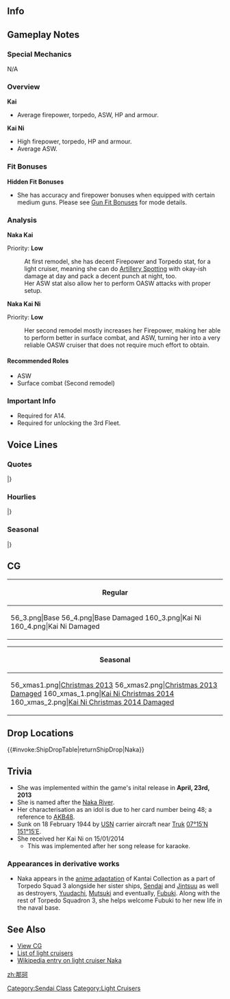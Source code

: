 ==Info==
{{KanmusuInfo|ID=048}}
{{KanmusuInfo|ID=048a}}
{{KanmusuInfo|ID=160}}

==Gameplay Notes==
===Special Mechanics===
N/A

===Overview===
'''Kai'''
* Average firepower, torpedo, ASW, HP and armour.

'''Kai Ni'''
* High firepower, torpedo, HP and armour.
* Average ASW.

===Fit Bonuses===
{{:{{BASEPAGENAME}}/Equipment Bonuses}}
{{clear}}

'''Hidden Fit Bonuses'''
* She has accuracy and firepower bonuses when equipped with certain medium guns. Please see [[Gun Fit Bonuses]] for mode details.

===Analysis===
'''Naka Kai'''

Priority: '''Low'''

:At first remodel, she has decent Firepower and Torpedo stat, for a light cruiser, meaning she can do [[Artillery Spotting]] with okay-ish damage at day and pack a decent punch at night, too.
:Her ASW stat also allow her to perform OASW attacks with proper setup.

'''Naka Kai Ni'''

Priority: '''Low'''
:Her second remodel mostly increases her Firepower, making her able to perform better in surface combat, and ASW, turning her into a very reliable OASW cruiser that does not require much effort to obtain.

====Recommended Roles====
* ASW
* Surface combat (Second remodel)

===Important Info===
* Required for A14.
* Required for unlocking the 3rd Fleet.

==Voice Lines==
===Quotes===
{{ShipquoteHeader}}
{{ShipquoteKai
|scenario = Introduction
|origin = 艦隊のアイドル、那珂ちゃんだよー。よっろしくぅ～！
|translation = I'm the fleet's idol, Naka-chan. Nice to meet you~!
|audio = Naka-Introduction.ogg
}}
{{ShipquoteKai
|scenario = Introduction
|kai2 = yes
|origin = 艦隊のアイドル、那珂ちゃんだよ！いつも可愛い〜！
|translation = I'm the fleet's idol, Naka-chan! I'm always cute~!
|audio = NakaKaiNi-Intro.mp3
}}
{{ShipquoteKai
|scenario = Library
|origin = 第4水雷戦隊のセンターも務めた那珂だよ！
お仕事沢山入ってて、輸送船の護衛任務や、トラック島から南方への輸送任務とか……
え、地方巡業じゃんって？そんなことないしっ！
|translation = I'm the centre of the 4th Torpedo Squadron, Naka!<ref>'Centre' in this case meaning the main singer at the forefront of an idol group. She was the flagship of DesRon4.</ref>
I had to do a lot of work like escorting transports and doing transport runs southwards from Truk...
Eh, what do you mean, that was just a regional tour? It's nothing like that!<ref>Implying that her transport runs were her performing in rural areas. Big stars usually don't do that.</ref>
|audio = Naka-Library.ogg
}}
{{ShipquoteKai
|scenario = Secretary 1
|origin = おはようございまーす！
|translation = Good morning~!
|audio = Naka-Secretary_1.ogg
}}
{{ShipquoteKai
|scenario = Secretary 1
|kai2 = yes
|origin = よし！那珂ちゃん今日もかわいい！
|translation = Alright! Another day and I'm still cute!
|audio = NakaKai2-Secretary_1.ogg
}}
{{ShipquoteKai
|scenario = Secretary 2
|origin = 那珂ちゃんスマイルー！
|translation = Naka-chan Smile~!
|audio = Naka-Secretary_2.ogg
}}
{{ShipquoteKai
|scenario = Secretary 2
|kai2 = yes
|origin = 那珂ちゃんご機嫌〜
|translation = I'm in a good mood~
|audio = NakaKaiNi-Sec2.mp3
}}
{{ShipquoteKai
|scenario = Secretary 3
|origin = 那珂ちゃんは~、みんなのものなんだから~、そんなに触っちゃダメなんだよ~。
|translation = I belong to everyone, so you can't touch me like that~
|audio = Naka-Secretary_3.ogg
}}
{{ShipquoteKai
|scenario = Secretary Idle
|kai = yes
|origin = えっと。お仕事は、次の現場に行かなく、って…あっ、今日はオフなんですね…。そっか…
|translation = Ummm. Gotta go to the next location for work... Oh wait, today's my day off... Almost forgot...
|audio = Naka-Idle.ogg
}}
{{ShipquoteKai
|scenario = Wedding
|origin = いっつも応援ありがとう！提督のためにもっともっとがんばるね！キラーン☆
|translation = Thanks for always supporting me! I'll continue to do my very best for your sake, Admiral! *sparkle*☆
|audio = Naka-Wedding.ogg
}}
{{ShipquoteKai
|scenario = Player's Score
|origin = 提督にお仕事のご連絡です。
|translation = You've got a message from work, Admiral.
|audio = Naka-Looking_At_Scores.ogg
}}
{{ShipquoteKai
|scenario = Player's Score
|kai2 = yes
|origin = 提督、お仕事のスケジュール見るの?
|translation = Do you want to see the work schedule, Admiral?
|audio = NakaKaiNi-PlayerScore.mp3
}}
{{ShipquoteKai
|scenario = Joining the Fleet
|origin = お仕事ですね！
|translation = Time to work, gotcha!
|audio = Naka-Joining_A_Fleet.ogg
}}
{{ShipquoteKai
|scenario = Equipment 1
|origin = 那珂ちゃん、パワーアーップ！<ref>Shared with Supply before Kai.</ref>
|translation = I've powered up!
|audio = Naka-Equipment_1.ogg
}}
{{ShipquoteKai
|scenario = Equipment 1
|kai2 = yes
|origin = 那珂ちゃん、ますますかわいいっくパワー~アップ!
|translation = My cuteness has gotten even more of a power up!
|audio = NakaKaiNi-Equip1.mp3
}}
{{ShipquoteKai
|scenario = Equipment 2
|origin = ますます魅力的になっちゃったぁ！きゃはっ?
|translation = Now I'm more charming than ever! OMG~
|audio = Naka-Equipment_2.ogg
}}
{{ShipquoteKai
|scenario = Equipment 3
|origin = ありがとー！<ref>Shared with Secretary Married.</ref>
|translation = Thank you~!
|audio = Naka-Equipment_3.ogg
}}
{{ShipquoteKai
|scenario = Supply
|kai = yes
|origin = ロケ弁ですね？いただきまーす！
|translation = A location bento? Thanks for the meal~!<ref>A [https://ja.wikipedia.org/wiki/%E3%83%AD%E3%82%B1%E5%BC%81 "rokebe"] is a bento box eaten on location by media crews.</ref>
|audio = NakaKai-Supply.mp3
}}
{{ShipquoteKai
|scenario = Docking (Minor Damage)
|origin = 舞台裏は見ないでね。
|translation = Don't peek into the backstage, okay?.
|audio = Naka-Docking_Minor.ogg
}}
{{ShipquoteKai
|scenario = Docking (Minor Damage)
|kai2 = yes
|origin = 舞台裏は絶対に見ないでね？
|translation = You definitely better not peek into the backstage, alright?
|audio = NakaKaiNi-DockingMinor.mp3
}}
{{ShipquoteKai
|scenario = Docking (Major Damage)
|origin = ちょっと長めのオフいただきまぁーす。おやすみなさーい。
|translation = Gonna take some time off. Good night.
|audio = Naka-Docking_Major.ogg
}}
{{ShipquoteKai
|scenario = Docking (Major Damage)
|kai2 = yes
|origin = 長めのオフ頂きます。オフは…ワイハーかな？
|translation = I'm going to take some time off. Hmm... Maybe go to Hawaii?<ref>[http://www.x-memory.jp/glossary/geino/gno041.html "Waiha"] (ワイハー) is slang used in the entertainment industry for Hawaii.</ref>
|audio = NakaKaiNi-DockMajor.mp3
}}
{{ShipquoteKai
|scenario = Construction
|origin = 新しい子入ったよ～楽しみだね！
|translation = A new girl has joined. I'm so excited!
|audio = Naka-Construction.ogg
}}
{{ShipquoteKai
|scenario = Returning from Sortie
|origin = お仕事しゅ〜りょ〜。おつかれさまっ。
|translation = Work's done~. Good job.
|audio = Naka-Returning_From_Sortie.ogg
}}
{{ShipquoteKai
|scenario = Starting a Sortie
|origin = 那珂ちゃん、現場はいりまーす！
|translation = I'm stepping on stage!
|audio = Naka-Starting_A_Sortie.ogg
}}
{{ShipquoteKai
|scenario = Starting a Battle
|origin = ロケ中はお肌が荒れちゃうなぁ。
|translation = Being on location ruins my skin.
|audio = Naka-Battle_Start.ogg
}}
{{ShipquoteKai
|scenario = Starting a Battle
|kai2 = yes
|origin = 握手や写真はいいけど、贈り物は鎮守府に通してね〜♪
|translation = Handshakes and pictures are fine, but please send gifts to the base, okay~♪
|audio = NakaKaiNi-BattleStart.mp3
}}
{{ShipquoteKai
|scenario = Attack
|origin = どっかぁーん！
|translation = Kaboom!
|audio = Naka-Attack.ogg
}}
{{ShipquoteKai
|scenario = Daytime Spotting/ Night Battle Attack 
|origin = いつもありがとー！
|translation = Thanks as always~!
|audio = Naka-Night_Attack.ogg
}}
{{ShipquoteKai
|scenario = Night Battle
|origin = 那珂ちゃんセンター、一番の見せ場です！
|translation = Me at the centre is the best part of the show!
|audio = Naka-Night_Battle.ogg
}}
{{ShipquoteKai
|scenario = MVP
|origin = ゲームがつまらなくっても、那珂ちゃんのことは、キライにならないでください！
|translation = Please don't hate me even if the game gets too boring!<ref>She's implying that she's so strong she'll trivialise the game for you.</ref>
|audio = Naka-MVP.ogg
}}
{{ShipquoteKai
|scenario = Minor Damage 1
|origin = きゃあっ、顔はやめて…
|translation = Kyaah~, not the face...<ref>Naka was hit by a bomb and a torpedo during [https://en.wikipedia.org/wiki/Operation_Hailstone Operation Hailstone] that sheared off the front 50m of her hull.</ref> 
|audio = Naka-Minor_Damage_1.ogg
}}
{{ShipquoteKai
|scenario = Minor Damage 2
|origin = いった…！痛いって言ってるじゃん！
|translation = Ow...! Come on, I told you that hurt!
|audio = Naka-Minor_Damage_2.ogg
}}
{{ShipquoteKai
|scenario = Major Damage
|origin = こんなになっても、那珂ちゃんは絶対、路線変更しないんだから！
|translation = Even at a time like this I will never swerve from my path!
|audio = Naka-Major_Damage.ogg
}}
{{ShipquoteKai
|scenario = Sunk
|origin = ええ？那珂沈むの…？そんな…アイドルは沈まない設定じゃ…
|translation = Eh? I'm sinking...? Sinking isn't... something an idol would do...
|audio = Naka-Sunk.ogg
}}
|} <references/>

{{clear}}

===Hourlies===
{{ShipquoteHeader | type = hourly}}
{{ShipquoteKai
|scenario = 00:00 
|origin = 今日は那珂ちゃんがアイドル時報のお仕事入ります！
|translation = I'll be doing the hourly idol reports today!
|audio = NakaKaiNi-0000.mp3
}}
{{ShipquoteKai
|scenario = 01:00 
|origin = 那珂ちゃん、マルヒトマルマルスマイル〜！きゃは〜
|translation = Naka-chan's 0100 smile~! Kyaha~
|audio = NakaKaiNi-0100.mp3
}}
{{ShipquoteKai
|scenario = 02:00 
|origin = はい！那珂ちゃんのマルフタマルマルアナウンス〜！
|translation = Yes! This is my 0200 announcement~!
|audio = NakaKaiNi-0200.mp3
}}
{{ShipquoteKai
|scenario = 03:00 
|origin = 那珂ちゃん、お仕事続くよ！マルサン・・・え、声大き？
|translation = I'm continuing my job! 03... Eh, I'm too loud?
|audio = NakaKaiNi-0300.mp3
}}
{{ShipquoteKai
|scenario = 04:00 
|origin = マルヨンマルマルです〜！え、えっと、お茶ですか？えっと・・・提督、ケイタリングちゃんと入いてます？
|translation = It's 0400~! U-ummm, tea? Umm... Admiral you did order a catering service, right?
|audio = NakaKaiNi-0400.mp3
}}
{{ShipquoteKai
|scenario = 05:00 
|origin = マルゴマルマル。提督、那珂ちゃんお仕事の現場にはちゃんとケイタリング入れてって言たじゃ・・・いた！
|translation = 0500. Admiral, I told you to order a catering service for my workplace... Ow!
|audio = NakaKaiNi-0500.mp3
}}
{{ShipquoteKai
|scenario = 06:00 
|origin = 艦隊の皆！マルロクマルマル。朝です！那珂ちゃんの総員起こし、行くよ！
|translation = Everyone! 0600. It's morning! Here goes my wake-up call!
|audio = NakaKaiNi-0600.mp3
}}
{{ShipquoteKai
|scenario = 07:00 
|origin = マルナナマルマル！きゃは〜提督、那珂ちゃんの朝ごはんは？アイドルは朝をちゃんと食べないと。
|translation = 0700! Where is my breakfast, Admiral? Idols need to a square meal in the morning.
|audio = NakaKaiNi-0700.mp3
}}
{{ShipquoteKai
|scenario = 08:00 
|origin = はい！那珂ちゃんのぉ・・・マルハチマルマル！
|translation = Yes! It's my... 0800!
|audio = NakaKaiNi-0800.mp3
}}
{{ShipquoteKai
|scenario = 09:00 
|origin = いい、四水戦みんなでコールしちゃうよ！せいの〜マルキュウ！マルマル！マルマル！マルマル！
|translation = Listen up, DesRon4, call out after me! One two~ 09! 00! 00! 00!
|audio = NakaKaiNi-0900.mp3
}}
{{ShipquoteKai
|scenario = 10:00 
|origin = え、普通でいいの？つまんない・・・ヒトマルマルマル。
|translation = Eh, I should say it normally? That's boring... 1000.
|audio = NakaKaiNi-1000.mp3
}}
{{ShipquoteKai
|scenario = 11:00 
|origin = えっと、ヒトヒトマルマルだよ。提督、那珂ちゃんお腹空いた。今日のお昼は、那珂ちゃんカレー食べたい！
|translation = Ummm, it's 1100. I'm hungry, Admiral. Today I want to have curry for lunch!
|audio = NakaKaiNi-1100.mp3
}}
{{ShipquoteKai
|scenario = 12:00 
|origin = ヒトフタマルマル！やった！ロケ弁にカレーもある！那珂ちゃんカレーいただき！ここのカレーも美味しい！
|translation = 1200! Yay! They also have curry bentos! Time to dig in! These guys' curry is delicious too!
|audio = NakaKaiNi-1200.mp3
}}
{{ShipquoteKai
|scenario = 13:00 
|origin = 那珂ちゃんお腹いっぱいでちょっと眠くなちゃった。はううう〜あ、時間はね、ヒトサンマルマルだよ。
|translation = I've gotten a bit sleepy now that I'm full. *yaaawn* Oh right, the time. Now it's 1300.
|audio = NakaKaiNi-1300.mp3
}}
{{ShipquoteKai
|scenario = 14:00 
|origin = ヒトヨンマルマル。那珂ちゃんちょっとお昼タイム。提督、スケジュール調整お願いね？じゃ、おやすみ〜
|translation = 1400. Time for a short nap. I'll leave fixing the schedule to you, admiral. Okay? Well, good night~
|audio = NakaKaiNi-1400.mp3
}}
{{ShipquoteKai
|scenario = 15:00 
|origin = ヒトゴマ・・・あ、阿賀野！はい、おはよです！うん、那珂ちゃん元気だよ。阿賀野今日もかわいい。
|translation = 15... Ah, Agano! Yes, good morning! Yup, I'm doing fine. You're looking cute today too, Agano.
|audio = NakaKaiNi-1500.mp3
}}
{{ShipquoteKai
|scenario = 16:00 
|origin = ヒトロクマルマルだよ。売れっ子だからしょうがないけど、那珂ちゃんちょっとオフがほしいな。短いほうな。
|translation = It's 1600. I'd really like some time off, but no can do when you're a superstar like me. Just a little bit.<ref>"Urekko" (売れっ子) literally means "one who gets the sales" and roughly translates to "top star".</ref>
|audio = NakaKaiNi-1600.mp3
}}
{{ShipquoteKai
|scenario = 17:00 
|origin = 那珂ちゃんのヒトナナマルマル！夕焼けタイム〜！夕焼那珂ちゃん、きゃは〜那珂ちゃん今日の最かわは！
|translation = It's my 1700! It's sunset time~! Today there's nothing cuter than me during a sunset, kyaha~,!<ref>"Saika" (最かわ) is slang for 'cutest'.</ref>
|audio = NakaKaiNi-1700.mp3
}}
{{ShipquoteKai
|scenario = 18:00 
|origin = ヒトハチマルマルだよ。提督、夜ご飯は？え、那珂ちゃんがつくるの？なんで？どうやって？
|translation = It's 1800. What's for dinner, Admiral? Eh, I'm the one making it? Why me? And how?
|audio = NakaKaiNi-1800.mp3
}}
{{ShipquoteKai
|scenario = 19:00 
|origin = ヒトキュウマルマルだよ。提督手作りのご飯、那珂ちゃん大好き！いただきます！ハム・・・ん、美味しい！
|translation = It's 1900. I really love your homemade cooking, admiral! Thanks for the meal! *nom*... Mmm, yummy!
|audio = NakaKaiNi-1900.mp3
}}
{{ShipquoteKai
|scenario = 20:00 
|origin = フタマルマルマルだよ。那珂ちゃん食後のボイトレ、行きます！え、ボイトレは大事だよ。せいの〜
|translation = It's 2000. I'll do some voice training after eating! Eh, voice training is important, you know. One two~
|audio = NakaKaiNi-2000.mp3
}}
{{ShipquoteKai
|scenario = 21:00 
|origin = フタヒトマルマル。あいうえおあお、なかちゃんかわいい、あいうえおあお！
|translation = 2100. AIUEOAO, Naka-chan is cute, AIUEOAO!
|audio = NakaKaiNi-2100.mp3
}}
{{ShipquoteKai
|scenario = 22:00 
|origin = フタフタマルマル。あ、ごめん、那珂ちゃんうるさかった？あ、そうでもない？あ、ダメ？そうか・・・グスン〜
|translation = 2200. Ah, sorry, was I too loud? Oh, I wasn't? But I still can't go on? Aww...*sniffle*
|audio = NakaKaiNi-2200.mp3
}}
{{ShipquoteKai
|scenario = 23:00 
|origin = フタサンマルマルだよ。三水戦も帰ってきたね？提督、明日も那珂ちゃんのお仕事、頑張ろう！おおおう！
|translation = It's 2300. DesRon3 is back too, huh? Tomorrow is another day for us to work hard, Admiral! Yaaaaay!
|audio = NakaKaiNi-2300.mp3
}}
|} <references/>

{{clear}}

===Seasonal===
{{SeasonalHeaderOld}}
{{SeasonalQuote
|scenario = [[Seasonal/Christmas_2013|Christmas 2013]]
|origin =那珂ちゃんとメリークリスマスだよ！きゃは☆
|translation = It's a Merry Christmas with Naka-chan~! Kya-ha♡
|audio = Naka_Christmas_2015_Sec1.ogg
|notes = Secretary 1
}}
{{SeasonalQuote
|scenario = [[Seasonal/Christmas_2014|Christmas 2014]]
|origin =七面鳥もクリスマスケーキもおいしいね！
|translation =Turkey and Christmas cake are both delicious!
|audio = Naka_Christmas_2015_Sec2.ogg
|notes = Secretary 2
}}
{{SeasonalQuote
|scenario = [[Seasonal/Rainy_Season_2015|Rainy Season 2015]]
|origin = 梅雨の季節も、那珂ちゃんはもちろんセンター！那珂ちゃんてるてる坊主も、もちろんセンターでぇす。
|translation =	Of course I’m still be the centre during the rainy season! My teruterubouzu will be the centre as well.
|audio = Naka_Rainy_Secretary_1.ogg
|notes =
}}
{{SeasonalQuote
|scenario = [[Seasonal/Early_Summer_Season_Update|Early Summer 2015]]
|origin = 夏だよ、夏！那珂ちゃんサマーライブの夏だよぉ！よーし歌うよ～！衣装衣装♪
|translation =	It’s summer now! It’s the summer of my Summer Live! Alright, I’m going to sing! Where’s my outfit♪
|audio = Naka_Secretary_Summer.ogg
|notes =
}}
{{SeasonalQuote
|scenario = [[Seasonal/Third_Anniversary|3rd Anniversary]]
|origin = はーい、那珂ちゃんだよ！提督、今日はスペシャルの日。那珂ちゃんも嬉しい！
|translation =	Yeeees, it’s Naka-chan! Today is a special day, Admiral. I’m happy!
|audio = Naka_3rd_Anniversary_Sec1.mp3
|notes = 
}}
{{SeasonalQuote
|scenario = [[Seasonal/Saury_2017|Saury Festival 2017]]
|origin = 秋刀魚漁も那珂ちゃん、もちろんセンター！漁場のアイドル那珂ちゃん、お仕事頑張ります！
|translation =	Of course I’ll be the centre for saury fishing too! I’ll work hard as the idol of the fishing grounds!
|audio = Naka_Sec1_Saury_2017.mp3
|notes = 
}}
{{SeasonalQuote
|scenario = [[Seasonal/Christmas_2017|Christmas 2017]]
|origin = みんなぁ、那珂ちゃんクリスマスライブにようこそ！聖夜の夜に那珂ちゃん、張り切って歌うよぉ！はぁー。
|translation =	Welcome to Naka-chan’s Christmas Live, everyone! I’m going to sing my heart out on this Christmas Eve night! *Deep breath*
|audio = Naka_Christmas_Sec1.mp3
|notes = 
}}
{{SeasonalQuote
|scenario = [[Seasonal/End_of_Year_2017|End of Year 2017]]
|origin = えぇ、こんなのアイドルのお仕事じゃない！那珂ちゃん、大掃除嫌い！提督、変わって！
|translation =	Eeeh, this isn’t the sort of work an idol should do! I hate spring cleaning! Swap with me, Admiral!
|audio = Naka_Year_End_2017_Sec1.mp3
|notes = 
}}
{{SeasonalQuote
|scenario = [[Seasonal/New_Year_2018|New Year 2018]]
|origin = よーし、那珂ちゃん新年も可愛いー。提督、新年も那珂ちゃんご贔屓にどうぞよろしく、です。
|translation =	Alriiiight, I’m as cute as ever in the New Year. Please continue to support me this year too, Admiral.
|audio = Naka_New_Years_2018_Sec1.mp3
|notes = 
}}
{{SeasonalQuote
|scenario = [[Seasonal/Valentine%27s_Day_2018|Valentine’s Day 2018]]
|origin = 那珂ちゃんはアイドルだから、もちろん、ギリチョコなんだけど、でも、これ上げるね。あはぁ！
|translation =	Of course this is just obligatory chocolate since I’m an idol. But I’ll give this to you. Aha!
|audio = Naka_Valentines_2018_Sec_1.mp3
|notes = 
}}
{{SeasonalQuote
|scenario = [[Seasonal/White_Day_2018|White Day 2018]]
|origin = 提督、これは？ファンの贈り物？あぁ、提督の？ありがとう。楽屋に食べるね。
|translation =	What’s this, Admiral? A present from a fan? Ah, it’s from you? Thank you. I’ll eat it in my dressing room.
|audio = Naka_White_Day_2018_Sec1.mp3
|notes = 
}}
{{SeasonalQuote
|scenario = [[Seasonal/Fifth_Anniversary|5th Anniversary]]
|origin = はぁいー、那珂ちゃんだよ。那珂ちゃんなんとデビュー五周年。那珂ちゃん嬉しい！
|translation =	Yeeees, it’s Naka-chan. It’s the 5th Anniversary of my debut. I’m happy!
|audio = Naka_5th_Anniversary_Sec1.mp3
|notes = 
}}
{{SeasonalQuote
|scenario = [[Seasonal/Setsubun_2019|Setsubun 2019]]
|origin = 那珂ちゃんはアイドルだから、鬼役とかはしないだよ。いた！だから違うって！いたい！なんで！？
|translation =	I'm an idol so I don't do things like play the Oni. Ow! I told you I don't do that! Ouch! Why!?
|audio = Naka_Setsubun_2019_Sec1.mp3
|notes = 
}}
{{SeasonalQuote
|scenario = [[Seasonal/Sixth_Anniversary|6th Anniversary]]
|origin = はーい、那珂ちゃんだよ！那珂ちゃんデビュー六周年です。七年目もますます可愛い！
|translation =	Heeey, it's Naka-chan! It's the 6th Anniversary of my debut. I'm still getting cuter even after 7 years!
|audio = Naka_6th_Anniversary_Sec1.mp3
|notes = 
}}
{{SeasonalQuote
|scenario = [[Seasonal/Seventh_Anniversary|7th Anniversary]]
|origin = はーい！那珂ちゃんだよ！那珂ちゃん、なんとデビュー七周年です。ますます超かわいい！
|translation =	Hellooo! I'm Naka! It's the 7th Anniversary of my debut. I'm keep getting cuter and cuter everyday!
|audio = Naka_7th_Anniversary_Secretary_1.mp3
|notes = 
}}
|}<references/>

{{clear}}

==CG==
{| class="mw-collapsible mw-collapsed wikitable" style="width: 100%;"
!Regular
|-
|<gallery>
56_3.png|Base
56_4.png|Base Damaged
160_3.png|Kai Ni
160_4.png|Kai Ni Damaged
</gallery>
|}

{| class="mw-collapsible mw-collapsed wikitable" style="width: 100%;"
!Seasonal
|-
|<gallery>
56_xmas1.png|[[Seasonal/Christmas_2013|Christmas 2013]]
56_xmas2.png|[[Seasonal/Christmas_2013|Christmas 2013 Damaged]]
160_xmas_1.png|[[Seasonal/Christmas_2014|Kai Ni Christmas 2014]]
160_xmas_2.png|[[Seasonal/Christmas_2014|Kai Ni Christmas 2014 Damaged]]
</gallery>
|}

==Drop Locations==
{{#invoke:ShipDropTable|returnShipDrop|Naka}}

==Trivia==
*She was implemented within the game's inital release in '''April, 23rd, 2013'''
*She is named after the [https://en.wikipedia.org/wiki/Naka_River_(Tochigi_Ibaraki) Naka River].
*Her characterisation as an idol is due to her card number being 48; a reference to [https://en.wikipedia.org/wiki/AKB48 AKB48].
*Sunk on 18 February 1944 by [http://en.wikipedia.org/wiki/USN USN] carrier aircraft near [http://en.wikipedia.org/wiki/Chuuk_Lagoon Truk] [http://tools.wmflabs.org/geohack/geohack.php?pagename=Japanese_cruiser_Naka&params=07_15_N_151_15_E_ 07°15′N 151°15′E].
*She received her Kai Ni on 15/01/2014
**This was implemented after her song release for karaoke.

===Appearances in derivative works===
* Naka appears in the [[Anime|anime adaptation]] of Kantai Collection as a part of Torpedo Squad 3 alongside her sister ships, [[Sendai]] and [[Jintsuu]] as well as destroyers, [[Yuudachi]], [[Mutsuki]] and eventually, [[Fubuki]]. Along with the rest of Torpedo Squadron 3, she helps welcome Fubuki to her new life in the naval base.

==See Also==
*[[{{PAGENAME}}/Gallery|View {{PAGENAME}} CG]]
*[[EliteCL|List of light cruisers]]
*[[wikipedia:Japanese_cruiser_Naka|Wikipedia entry on light cruiser Naka]]
{{Shiplist}}
[[Category:Sendai Class]]
[[Category:Light Cruisers]]
[[zh:那珂]]